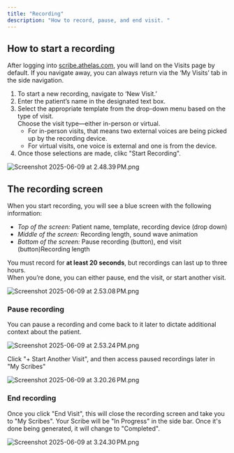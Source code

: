 ```yaml
---
title: "Recording"
description: "How to record, pause, and end visit. "
---
```


## How to start a recording

After logging into [scribe.athelas.com](http://scribe.athelas.com), you will land on the Visits page by default. If you navigate away, you can always return via the ‘My Visits’ tab in the side navigation.

1. To start a new recording, navigate to ‘New Visit.’
2. Enter the patient’s name in the designated text box.
3. Select the appropriate template from the drop-down menu based on the type of visit.\
   Choose the visit type—either in-person or virtual.
   - For in-person visits, that means two external voices are being picked up by the recording device.
   - For virtual visits, one voice is external and one is from the device.
4. Once those selections are made, clikc "Start Recording".

![Screenshot 2025-06-09 at 2.48.39 PM.png](/images/Screenshot2025-06-09at2.48.39PM.png)

## The recording screen

When you start recording, you will see a blue screen with the following information:

- _Top of the screen:_ Patient name, template, recording device (drop down)
- _Middle of the screen:_ Recording length, sound wave animation
- _Bottom of the screen:_ Pause recording (button), end visit (button)Recording length

You must record for **at least 20 seconds**, but recordings can last up to three hours.\
When you’re done, you can either pause, end the visit, or start another visit.

![Screenshot 2025-06-09 at 2.53.08 PM.png](/images/Screenshot2025-06-09at2.53.08PM.png)

### Pause recording

You can pause a recording and come back to it later to dictate additional context about the patient.

![Screenshot 2025-06-09 at 2.53.24 PM.png](/images/Screenshot2025-06-09at2.53.24PM.png)

Click "\+ Start Another Visit", and then access paused recordings later in "My Scribes"

![Screenshot 2025-06-09 at 3.20.26 PM.png](/images/Screenshot2025-06-09at3.20.26PM.png)

### End recording

Once you click "End Visit", this will close the recording screen and take you to "My Scribes". Your Scribe will be "In Progress" in the side bar. Once it's done being generated, it will change to "Completed".

![Screenshot 2025-06-09 at 3.24.30 PM.png](/images/Screenshot2025-06-09at3.24.30PM.png)